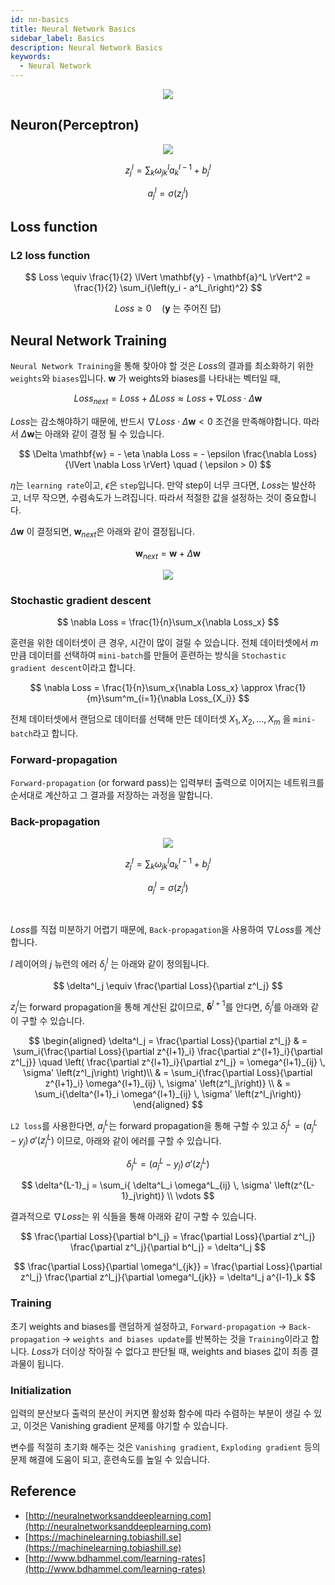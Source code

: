 ```yaml
---
id: nn-basics
title: Neural Network Basics
sidebar_label: Basics
description: Neural Network Basics
keywords:
  - Neural Network
---
```



<center>
  <img src={useBaseUrl('img/nn/basics/nn-nn.jpg')} />
</center>

## Neuron(Perceptron)

<center>
  <img src={useBaseUrl('img/nn/basics/nn-neuron.jpg')} />
</center>

$$
z^l_j = \sum_k{\omega^l_{jk}a^{l-1}_k} + b^l_j
$$

$$
a^l_j = \sigma\left(z^l_j\right)
$$

## Loss function

### L2 loss function

$$
Loss \equiv \frac{1}{2} \lVert \mathbf{y} - \mathbf{a}^L \rVert^2 = \frac{1}{2} \sum_i{\left(y_i - a^L_i\right)^2}
$$

$$
Loss \geq 0 \quad \left(\mathbf{y}\text{ 는 주어진 답}\right)
$$

## Neural Network Training

`Neural Network Training`을 통해 찾아야 할 것은 $Loss$의 결과를 최소화하기 위한 `weights`와 `biases`입니다. $\mathbf{w}$ 가 weights와 biases를 나타내는 벡터일 때,

$$
Loss_{next} = Loss + \Delta Loss \approx Loss + \nabla Loss \cdot \Delta \mathbf{w}
$$

$Loss$는 감소해야하기 때문에, 반드시 $\nabla Loss \cdot \Delta \mathbf{w} < 0$ 조건을 만족해야합니다. 따라서 $\Delta \mathbf{w}$는 아래와 같이 결정 될 수 있습니다.

$$
\Delta \mathbf{w} = - \eta \nabla Loss = - \epsilon \frac{\nabla Loss}{\lVert \nabla Loss \rVert} \quad ( \epsilon > 0)
$$

$\eta$는 `learning rate`이고, $\epsilon$은 `step`입니다. 만약 step이 너무 크다면, $Loss$는 발산하고, 너무 작으면, 수렴속도가 느려집니다. 따라서 적절한 값을 설정하는 것이 중요합니다.

$\Delta \mathbf{w}$ 이 결정되면, $\mathbf{w}_{next}$은 아래와 같이 결정됩니다.

$$
\mathbf{w}_{next} = \mathbf{w} + \Delta \mathbf{w}
$$

<center>
  <img src={useBaseUrl('img/nn/basics/nn-lr-loss.jpg')} />
</center>

### Stochastic gradient descent

$$
\nabla Loss = \frac{1}{n}\sum_x{\nabla Loss_x}
$$

훈련을 위한 데이터셋이 큰 경우, 시간이 많이 걸릴 수 있습니다. 전체 데이터셋에서 $m$ 만큼 데이터를 선택하여 `mini-batch`를 만들어 훈련하는 방식을 `Stochastic gradient descent`이라고 합니다.

$$
\nabla Loss = \frac{1}{n}\sum_x{\nabla Loss_x} \approx \frac{1}{m}\sum^m_{i=1}{\nabla Loss_{X_i}}
$$

전체 데이터셋에서 랜덤으로 데이터를 선택해 만든 데이터셋 $X_1, X_2, ..., X_m$ 을 `mini-batch`라고 합니다.

### Forward-propagation

`Forward-propagation` (or forward pass)는 입력부터 출력으로 이어지는 네트워크를 순서대로 계산하고 그 결과를 저장하는 과정을 말합니다.

### Back-propagation

<center>
  <img src={useBaseUrl('img/nn/basics/nn-back-propagation.jpg')} />
</center>

$$
z^l_j = \sum_k{\omega^l_{jk}a^{l-1}_k} + b^l_j
$$

$$
a^l_j = \sigma\left(z^l_j\right)
$$

<br />

$Loss$를 직접 미분하기 어렵기 때문에, `Back-propagation`을 사용하여 $\nabla Loss$를 계산합니다.

$l$ 레이어의 $j$ 뉴런의 에러 $\delta^l_j$ 는 아래와 같이 정의됩니다.

$$
\delta^l_j \equiv \frac{\partial Loss}{\partial z^l_j}
$$

$z^l_j$는 forward propagation을 통해 계산된 값이므로, $\mathbf{\delta}^{l+1}$를 안다면, $\delta^l_j$를 아래와 같이 구할 수 있습니다.

$$
\begin{aligned}
\delta^l_j = \frac{\partial Loss}{\partial z^l_j}
& = \sum_i{\frac{\partial Loss}{\partial z^{l+1}_i} \frac{\partial z^{l+1}_i}{\partial z^l_j}}
  \quad \left( \frac{\partial z^{l+1}_i}{\partial z^l_j} = \omega^{l+1}_{ij} \, \sigma' \left(z^l_j\right) \right)\\
& = \sum_i{\frac{\partial Loss}{\partial z^{l+1}_i} \omega^{l+1}_{ij} \, \sigma' \left(z^l_j\right)} \\
& = \sum_i{\delta^{l+1}_i \omega^{l+1}_{ij} \, \sigma' \left(z^l_j\right)}
\end{aligned}
$$

`L2 loss`를 사용한다면, $a^L_j$는 forward propagation을 통해 구할 수 있고 $\delta^L_j = (a^L_j - y_j) \, \sigma' \left( z^L_j \right)$ 이므로, 아래와 같이 에러를 구할 수 있습니다.

$$
\delta^L_j = (a^L_j - y_j) \, \sigma' \left( z^L_j \right)
$$

$$
\delta^{L-1}_j = \sum_i{ \delta^L_i \omega^L_{ij} \, \sigma' \left(z^{L-1}_j\right)} \\
\vdots
$$

결과적으로 $\nabla Loss$는 위 식들을 통해 아래와 같이 구할 수 있습니다.

$$
\frac{\partial Loss}{\partial b^l_j} = \frac{\partial Loss}{\partial z^l_j} \frac{\partial z^l_j}{\partial b^l_j} = \delta^l_j
$$

$$
\frac{\partial Loss}{\partial \omega^l_{jk}} = \frac{\partial Loss}{\partial z^l_j} \frac{\partial z^l_j}{\partial \omega^l_{jk}} = \delta^l_j a^{l-1}_k
$$

### Training

초기 weights and biases를 랜덤하게 설정하고, `Forward-propagation` -> `Back-propagation` -> `weights and biases update`를 반복하는 것을 `Training`이라고 합니다. $Loss$가 더이상 작아질 수 없다고 판단될 때, weights and biases 값이 최종 결과물이 됩니다.

### Initialization

입력의 분산보다 출력의 분산이 커지면 활성화 함수에 따라 수렴하는 부분이 생길 수 있고, 이것은 Vanishing gradient 문제를 야기할 수 있습니다.

변수를 적절히 초기화 해주는 것은 `Vanishing gradient`, `Exploding gradient` 등의 문제 해결에 도움이 되고, 훈련속도를 높일 수 있습니다.

## Reference

- [http://neuralnetworksanddeeplearning.com](http://neuralnetworksanddeeplearning.com)
- [https://machinelearning.tobiashill.se](https://machinelearning.tobiashill.se)
- [http://www.bdhammel.com/learning-rates](http://www.bdhammel.com/learning-rates)
